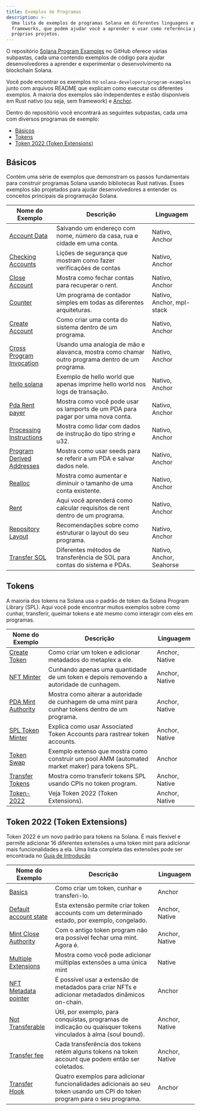 ```yaml
---
title: Exemplos de Programas
description: >-
  Uma lista de exemplos de programas Solana em diferentes linguagens e
  frameworks, que podem ajudar você a aprender e usar como referência para seus
  próprios projetos.
---
```


O repositório
[Solana Program Examples](https://github.com/solana-developers/program-examples)
no GitHub oferece várias subpastas, cada uma contendo exemplos de código para
ajudar desenvolvedores a aprender e experimentar o desenvolvimento na blockchain
Solana.

Você pode encontrar os exemplos no `solana-developers/program-examples` junto
com arquivos README que explicam como executar os diferentes exemplos. A maioria
dos exemplos são independentes e estão disponíveis em Rust nativo (ou seja, sem
framework) e [Anchor](https://www.anchor-lang.com/docs/installation).

Dentro do repositório você encontrará as seguintes subpastas, cada uma com
diversos programas de exemplo:

- [Básicos](#basics)
- [Tokens](#tokens)
- [Token 2022 (Token Extensions)](#token-2022-token-extensions)

## Básicos

Contém uma série de exemplos que demonstram os passos fundamentais para
construir programas Solana usando bibliotecas Rust nativas. Esses exemplos são
projetados para ajudar desenvolvedores a entender os conceitos principais da
programação Solana.

| Nome do Exemplo                                                                                                               | Descrição                                                                                       | Linguagem                 |
| ----------------------------------------------------------------------------------------------------------------------------- | ----------------------------------------------------------------------------------------------- | ------------------------- |
| [Account Data](https://github.com/solana-developers/program-examples/tree/main/basics/account-data)                           | Salvando um endereço com nome, número da casa, rua e cidade em uma conta.                       | Nativo, Anchor            |
| [Checking Accounts](https://github.com/solana-developers/program-examples/tree/main/basics/checking-accounts)                 | Lições de segurança que mostram como fazer verificações de contas                               | Nativo, Anchor            |
| [Close Account](https://github.com/solana-developers/program-examples/tree/main/basics/close-account)                         | Mostra como fechar contas para recuperar o rent.                                                | Nativo, Anchor            |
| [Counter](https://github.com/solana-developers/program-examples/tree/main/basics/counter)                                     | Um programa de contador simples em todas as diferentes arquiteturas.                            | Nativo, Anchor, mpl-stack |
| [Create Account](https://github.com/solana-developers/program-examples/tree/main/basics/create-account)                       | Como criar uma conta do sistema dentro de um programa.                                          | Nativo, Anchor            |
| [Cross Program Invocation](https://github.com/solana-developers/program-examples/tree/main/basics/cross-program-invocation)   | Usando uma analogia de mão e alavanca, mostra como chamar outro programa dentro de um programa. | Nativo, Anchor            |
| [hello solana](https://github.com/solana-developers/program-examples/tree/main/basics/hello-solana)                           | Exemplo de hello world que apenas imprime hello world nos logs de transação.                    | Nativo, Anchor            |
| [Pda Rent payer](https://github.com/solana-developers/program-examples/tree/main/basics/pda-rent-payer)                       | Mostra como você pode usar os lamports de um PDA para pagar por uma nova conta.                 | Nativo, Anchor            |
| [Processing Instructions](https://github.com/solana-developers/program-examples/tree/main/basics/processing-instructions)     | Mostra como lidar com dados de instrução do tipo string e u32.                                  | Nativo, Anchor            |
| [Program Derived Addresses](https://github.com/solana-developers/program-examples/tree/main/basics/program-derived-addresses) | Mostra como usar seeds para se referir a um PDA e salvar dados nele.                            | Nativo, Anchor            |
| [Realloc](https://github.com/solana-developers/program-examples/tree/main/basics/realloc)                                     | Mostra como aumentar e diminuir o tamanho de uma conta existente.                               | Nativo, Anchor            |
| [Rent](https://github.com/solana-developers/program-examples/tree/main/basics/rent)                                           | Aqui você aprenderá como calcular requisitos de rent dentro de um programa.                     | Nativo, Anchor            |
| [Repository Layout](https://github.com/solana-developers/program-examples/tree/main/basics/repository-layout)                 | Recomendações sobre como estruturar o layout do seu programa.                                   | Nativo, Anchor            |
| [Transfer SOL](https://github.com/solana-developers/program-examples/tree/main/basics/transfer-sol)                           | Diferentes métodos de transferência de SOL para contas do sistema e PDAs.                       | Nativo, Anchor, Seahorse  |

## Tokens

A maioria dos tokens na Solana usa o padrão de token da Solana Program Library
(SPL). Aqui você pode encontrar muitos exemplos sobre como cunhar, transferir,
queimar tokens e até mesmo como interagir com eles em programas.

| Nome do Exemplo                                                                                                 | Descrição                                                                                          | Linguagem      |
| --------------------------------------------------------------------------------------------------------------- | -------------------------------------------------------------------------------------------------- | -------------- |
| [Create Token](https://github.com/solana-developers/program-examples/tree/main/tokens/create-token)             | Como criar um token e adicionar metadados do metaplex a ele.                                       | Anchor, Native |
| [NFT Minter](https://github.com/solana-developers/program-examples/tree/main/tokens/nft-minter)                 | Cunhando apenas uma quantidade de um token e depois removendo a autoridade de cunhagem.            | Anchor, Native |
| [PDA Mint Authority](https://github.com/solana-developers/program-examples/tree/main/tokens/pda-mint-authority) | Mostra como alterar a autoridade de cunhagem de uma mint para cunhar tokens dentro de um programa. | Anchor, Native |
| [SPL Token Minter](https://github.com/solana-developers/program-examples/tree/main/tokens/spl-token-minter)     | Explica como usar Associated Token Accounts para rastrear token accounts.                          | Anchor, Native |
| [Token Swap](https://github.com/solana-developers/program-examples/tree/main/tokens/token-swap)                 | Exemplo extenso que mostra como construir um pool AMM (automated market maker) para tokens SPL.    | Anchor         |
| [Transfer Tokens](https://github.com/solana-developers/program-examples/tree/main/tokens/transfer-tokens)       | Mostra como transferir tokens SPL usando CPIs no token program.                                    | Anchor, Native |
| [Token-2022](https://github.com/solana-developers/program-examples/tree/main/tokens/token-2022)                 | Veja Token 2022 (Token Extensions).                                                                | Anchor, Native |

## Token 2022 (Token Extensions)

Token 2022 é um novo padrão para tokens na Solana. É mais flexível e permite
adicionar 16 diferentes extensões a uma token mint para adicionar mais
funcionalidades a ela. Uma lista completa das extensões pode ser encontrada no
[Guia de Introdução](/developers/guides/token-extensions/getting-started)

| Nome do Exemplo                                                                                                                  | Descrição                                                                                                                  | Linguagem      |
| -------------------------------------------------------------------------------------------------------------------------------- | -------------------------------------------------------------------------------------------------------------------------- | -------------- |
| [Basics](https://github.com/solana-developers/program-examples/tree/main/tokens/token-2022/basics/anchor)                        | Como criar um token, cunhar e transferi-lo.                                                                                | Anchor         |
| [Default account state](https://github.com/solana-developers/program-examples/tree/main/tokens/token-2022/default-account-state) | Esta extensão permite criar token accounts com um determinado estado, por exemplo, congelado.                              | Anchor, Native |
| [Mint Close Authority](https://github.com/solana-developers/program-examples/tree/main/tokens/token-2022/mint-close-authority)   | Com o antigo token program não era possível fechar uma mint. Agora é.                                                      | Anchor, Native |
| [Multiple Extensions](https://github.com/solana-developers/program-examples/tree/main/tokens/token-2022/multiple-extensions)     | Mostra como você pode adicionar múltiplas extensões a uma única mint                                                       | Native         |
| [NFT Metadata pointer](https://github.com/solana-developers/program-examples/tree/main/tokens/token-2022/nft-meta-data-pointer)  | É possível usar a extensão de metadados para criar NFTs e adicionar metadados dinâmicos on-chain.                          | Anchor         |
| [Not Transferable](https://github.com/solana-developers/program-examples/tree/main/tokens/token-2022/non-transferable)           | Útil, por exemplo, para conquistas, programas de indicação ou quaisquer tokens vinculados à alma (soul bound).             | Anchor, Native |
| [Transfer fee](https://github.com/solana-developers/program-examples/tree/main/tokens/token-2022/transfer-fee)                   | Cada transferência dos tokens retém alguns tokens na token account que podem então ser coletados.                          | Anchor, Native |
| [Transfer Hook](https://github.com/solana-developers/program-examples/tree/main/tokens/token-2022/transfer-hook)                 | Quatro exemplos para adicionar funcionalidades adicionais ao seu token usando um CPI do token program para o seu programa. | Anchor         |
